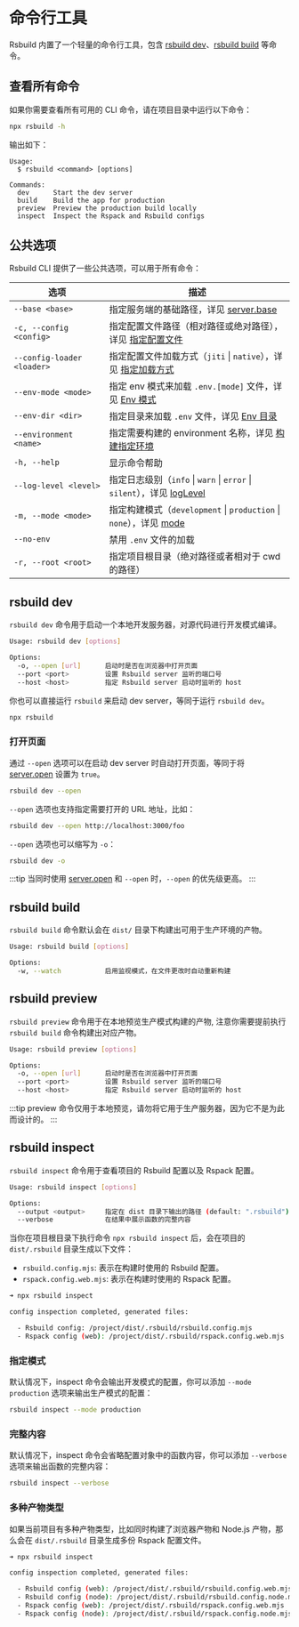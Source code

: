 # 命令行工具

Rsbuild 内置了一个轻量的命令行工具，包含 [rsbuild dev](#rsbuild-dev)、[rsbuild build](#rsbuild-build) 等命令。

## 查看所有命令

如果你需要查看所有可用的 CLI 命令，请在项目目录中运行以下命令：

```bash
npx rsbuild -h
```

输出如下：

```
Usage:
  $ rsbuild <command> [options]

Commands:
  dev      Start the dev server
  build    Build the app for production
  preview  Preview the production build locally
  inspect  Inspect the Rspack and Rsbuild configs
```

## 公共选项

Rsbuild CLI 提供了一些公共选项，可以用于所有命令：

| 选项                       | 描述                                                                                                       |
| -------------------------- | ---------------------------------------------------------------------------------------------------------- |
| `--base <base>`            | 指定服务端的基础路径，详见 [server.base](/config/server/base)                                              |
| `-c, --config <config>`    | 指定配置文件路径（相对路径或绝对路径），详见 [指定配置文件](/guide/configuration/rsbuild#指定配置文件)     |
| `--config-loader <loader>` | 指定配置文件加载方式（`jiti` \| `native`），详见 [指定加载方式](/guide/configuration/rsbuild#指定加载方式) |
| `--env-mode <mode>`        | 指定 env 模式来加载 `.env.[mode]` 文件，详见 [Env 模式](/guide/advanced/env-vars#env-模式)                 |
| `--env-dir <dir>`          | 指定目录来加载 `.env` 文件，详见 [Env 目录](/guide/advanced/env-vars#env-目录)                             |
| `--environment <name>`     | 指定需要构建的 environment 名称，详见 [构建指定环境](/guide/advanced/environments#构建指定环境)            |
| `-h, --help`               | 显示命令帮助                                                                                               |
| `--log-level <level>`      | 指定日志级别（`info` \| `warn` \| `error` \| `silent`），详见 [logLevel](/config/log-level)                |
| `-m, --mode <mode>`        | 指定构建模式（`development` \| `production` \| `none`），详见 [mode](/config/mode)                         |
| `--no-env`                 | 禁用 `.env` 文件的加载                                                                                     |
| `-r, --root <root>`        | 指定项目根目录（绝对路径或者相对于 cwd 的路径）                                                            |

## rsbuild dev

`rsbuild dev` 命令用于启动一个本地开发服务器，对源代码进行开发模式编译。

```bash
Usage: rsbuild dev [options]

Options:
  -o, --open [url]      启动时是否在浏览器中打开页面
  --port <port>         设置 Rsbuild server 监听的端口号
  --host <host>         指定 Rsbuild server 启动时监听的 host
```

你也可以直接运行 `rsbuild` 来启动 dev server，等同于运行 `rsbuild dev`。

```bash
npx rsbuild
```

### 打开页面

通过 `--open` 选项可以在启动 dev server 时自动打开页面，等同于将 [server.open](/config/server/open) 设置为 `true`。

```bash
rsbuild dev --open
```

`--open` 选项也支持指定需要打开的 URL 地址，比如：

```bash
rsbuild dev --open http://localhost:3000/foo
```

`--open` 选项也可以缩写为 `-o`：

```bash
rsbuild dev -o
```

:::tip
当同时使用 [server.open](/config/server/open) 和 `--open` 时，`--open` 的优先级更高。
:::

## rsbuild build

`rsbuild build` 命令默认会在 `dist/` 目录下构建出可用于生产环境的产物。

```bash
Usage: rsbuild build [options]

Options:
  -w, --watch           启用监视模式，在文件更改时自动重新构建
```

## rsbuild preview

`rsbuild preview` 命令用于在本地预览生产模式构建的产物, 注意你需要提前执行 `rsbuild build` 命令构建出对应产物。

```bash
Usage: rsbuild preview [options]

Options:
  -o, --open [url]      启动时是否在浏览器中打开页面
  --port <port>         设置 Rsbuild server 监听的端口号
  --host <host>         指定 Rsbuild server 启动时监听的 host
```

:::tip
preview 命令仅用于本地预览，请勿将它用于生产服务器，因为它不是为此而设计的。
:::

## rsbuild inspect

`rsbuild inspect` 命令用于查看项目的 Rsbuild 配置以及 Rspack 配置。

```bash
Usage: rsbuild inspect [options]

Options:
  --output <output>     指定在 dist 目录下输出的路径 (default: ".rsbuild")
  --verbose             在结果中展示函数的完整内容
```

当你在项目根目录下执行命令 `npx rsbuild inspect` 后，会在项目的 `dist/.rsbuild` 目录生成以下文件：

- `rsbuild.config.mjs`: 表示在构建时使用的 Rsbuild 配置。
- `rspack.config.web.mjs`: 表示在构建时使用的 Rspack 配置。

```bash
➜ npx rsbuild inspect

config inspection completed, generated files:

  - Rsbuild config: /project/dist/.rsbuild/rsbuild.config.mjs
  - Rspack config (web): /project/dist/.rsbuild/rspack.config.web.mjs
```

### 指定模式

默认情况下，inspect 命令会输出开发模式的配置，你可以添加 `--mode production` 选项来输出生产模式的配置：

```bash
rsbuild inspect --mode production
```

### 完整内容

默认情况下，inspect 命令会省略配置对象中的函数内容，你可以添加 `--verbose` 选项来输出函数的完整内容：

```bash
rsbuild inspect --verbose
```

### 多种产物类型

如果当前项目有多种产物类型，比如同时构建了浏览器产物和 Node.js 产物，那么会在 `dist/.rsbuild` 目录生成多份 Rspack 配置文件。

```bash
➜ npx rsbuild inspect

config inspection completed, generated files:

  - Rsbuild config (web): /project/dist/.rsbuild/rsbuild.config.web.mjs
  - Rsbuild config (node): /project/dist/.rsbuild/rsbuild.config.node.mjs
  - Rspack config (web): /project/dist/.rsbuild/rspack.config.web.mjs
  - Rspack config (node): /project/dist/.rsbuild/rspack.config.node.mjs
```
